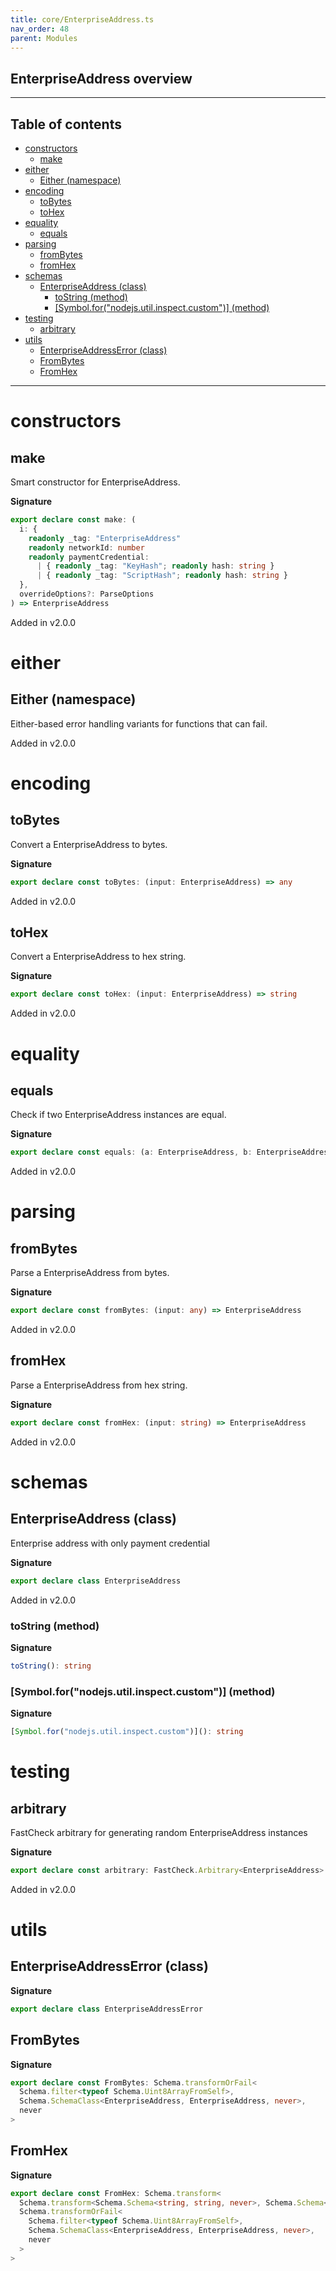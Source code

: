 ```yaml
---
title: core/EnterpriseAddress.ts
nav_order: 48
parent: Modules
---
```


## EnterpriseAddress overview

---

<h2 className="text-delta">Table of contents</h2>

- [constructors](#constructors)
  - [make](#make)
- [either](#either)
  - [Either (namespace)](#either-namespace)
- [encoding](#encoding)
  - [toBytes](#tobytes)
  - [toHex](#tohex)
- [equality](#equality)
  - [equals](#equals)
- [parsing](#parsing)
  - [fromBytes](#frombytes)
  - [fromHex](#fromhex)
- [schemas](#schemas)
  - [EnterpriseAddress (class)](#enterpriseaddress-class)
    - [toString (method)](#tostring-method)
    - [[Symbol.for("nodejs.util.inspect.custom")] (method)](#symbolfornodejsutilinspectcustom-method)
- [testing](#testing)
  - [arbitrary](#arbitrary)
- [utils](#utils)
  - [EnterpriseAddressError (class)](#enterpriseaddresserror-class)
  - [FromBytes](#frombytes-1)
  - [FromHex](#fromhex-1)

---

# constructors

## make

Smart constructor for EnterpriseAddress.

**Signature**

```ts
export declare const make: (
  i: {
    readonly _tag: "EnterpriseAddress"
    readonly networkId: number
    readonly paymentCredential:
      | { readonly _tag: "KeyHash"; readonly hash: string }
      | { readonly _tag: "ScriptHash"; readonly hash: string }
  },
  overrideOptions?: ParseOptions
) => EnterpriseAddress
```

Added in v2.0.0

# either

## Either (namespace)

Either-based error handling variants for functions that can fail.

Added in v2.0.0

# encoding

## toBytes

Convert a EnterpriseAddress to bytes.

**Signature**

```ts
export declare const toBytes: (input: EnterpriseAddress) => any
```

Added in v2.0.0

## toHex

Convert a EnterpriseAddress to hex string.

**Signature**

```ts
export declare const toHex: (input: EnterpriseAddress) => string
```

Added in v2.0.0

# equality

## equals

Check if two EnterpriseAddress instances are equal.

**Signature**

```ts
export declare const equals: (a: EnterpriseAddress, b: EnterpriseAddress) => boolean
```

Added in v2.0.0

# parsing

## fromBytes

Parse a EnterpriseAddress from bytes.

**Signature**

```ts
export declare const fromBytes: (input: any) => EnterpriseAddress
```

Added in v2.0.0

## fromHex

Parse a EnterpriseAddress from hex string.

**Signature**

```ts
export declare const fromHex: (input: string) => EnterpriseAddress
```

Added in v2.0.0

# schemas

## EnterpriseAddress (class)

Enterprise address with only payment credential

**Signature**

```ts
export declare class EnterpriseAddress
```

Added in v2.0.0

### toString (method)

**Signature**

```ts
toString(): string
```

### [Symbol.for("nodejs.util.inspect.custom")] (method)

**Signature**

```ts
[Symbol.for("nodejs.util.inspect.custom")](): string
```

# testing

## arbitrary

FastCheck arbitrary for generating random EnterpriseAddress instances

**Signature**

```ts
export declare const arbitrary: FastCheck.Arbitrary<EnterpriseAddress>
```

Added in v2.0.0

# utils

## EnterpriseAddressError (class)

**Signature**

```ts
export declare class EnterpriseAddressError
```

## FromBytes

**Signature**

```ts
export declare const FromBytes: Schema.transformOrFail<
  Schema.filter<typeof Schema.Uint8ArrayFromSelf>,
  Schema.SchemaClass<EnterpriseAddress, EnterpriseAddress, never>,
  never
>
```

## FromHex

**Signature**

```ts
export declare const FromHex: Schema.transform<
  Schema.transform<Schema.Schema<string, string, never>, Schema.Schema<Uint8Array, Uint8Array, never>>,
  Schema.transformOrFail<
    Schema.filter<typeof Schema.Uint8ArrayFromSelf>,
    Schema.SchemaClass<EnterpriseAddress, EnterpriseAddress, never>,
    never
  >
>
```
